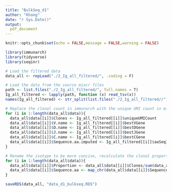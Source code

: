 ```yaml
---
title: "BulkSeq_d1"
author: "Khang"
date: "r Sys.Date()"
output: 
  pdf_document
---
```


```r
knitr::opts_chunk$set(echo = FALSE,message = FALSE,warning = FALSE)
```

```r
library(immunarch)
library(tidyverse)
library(seqinr)
```

```r
# Load the filtered data
data_all <- repLoad("./2_Ig_all_filtered/", .coding = F)

# Load the data from the source mixcr files
path <- list.files("./2_Ig_all_filtered/", full.names = T)
Ig_all_filtered <- lapply(path, function (x) read_tsv(x))
names(Ig_all_filtered) <- str_split(list.files("./2_Ig_all_filtered//"), "\\.", simplify = T)[,1]

# Replace the clonal count in immunarch with the unique UMI count in mixcr, gene name without score, and imputed VDJ seq (for future cloning)
for (i in 1:length(data_all$data)){
  data_all$data[[i]]$Clones <- Ig_all_filtered[[i]]$uniqueUMICount
  data_all$data[[i]]$V.name <- Ig_all_filtered[[i]]$bestVGene
  data_all$data[[i]]$D.name <- Ig_all_filtered[[i]]$bestDGene
  data_all$data[[i]]$J.name <- Ig_all_filtered[[i]]$bestJGene
  data_all$data[[i]]$C.name <- Ig_all_filtered[[i]]$bestCGene
  data_all$data[[i]]$Sequence.aa.imputed <- Ig_all_filtered[[i]]$aaSeqImputedVDJRegion
}

# Rename the isotype to be more concise, recalculate the clonal proportion, get the full-length aa sequence
for (i in 1:length(data_all$data)){
  data_all$data[[i]]$Proportion <- data_all$data[[i]]$Clones/sum(data_all$data[[i]]$Clones)
  data_all$data[[i]]$Sequence.aa <- map_chr(data_all$data[[i]]$Sequence, function(x) c2s(translate(s2c(x))))
}

saveRDS(data_all, "data_d1_bulkseq.RDS")
```
